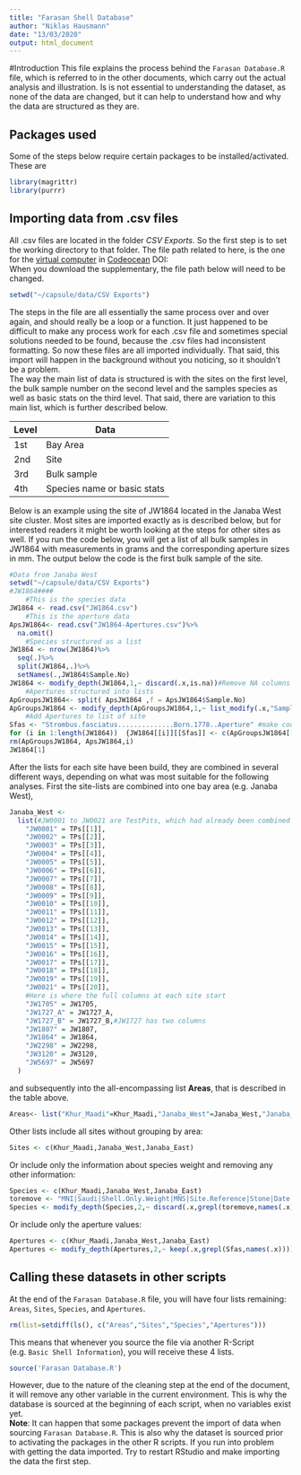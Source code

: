 ```yaml
---
title: "Farasan Shell Database"
author: "Niklas Hausmann"
date: "13/03/2020"
output: html_document
---
```

#Introduction
This file explains the process behind the `Farasan Database.R` file, which is referred to in the other documents, which carry out the actual analysis and illustration. Is is not essential to understanding the dataset, as none of the data are changed, but it can help to understand how and why the data are structured as they are.

## Packages used
Some of the steps below require certain packages to be installed/activated. These are

```r
library(magrittr)
library(purrr)
```


## Importing data from .csv files
All .csv files are located in the folder *CSV Exports*. So the first step is to set the working directory to that folder. The file path related to here, is the one for the [virtual computer](https://https://codeocean.com/capsule/0588419/tree) in [Codeocean](https://codeocean.com) DOI:  
When you download the supplementary, the file path below will need to be changed.

```r
setwd("~/capsule/data/CSV Exports")
```

The steps in the file are all essentially the same process over and over again, and should really be a loop or a function. It just happened to be difficult to make any process work for each .csv file and sometimes special solutions needed to be found, because the .csv files had inconsistent formatting. So now these files are all imported individually. That said, this import will happen in the background without you noticing, so it shouldn't be a problem.  
The way the main list of data is structured is with the sites on the first level, the bulk sample number on the second level and the samples species as well as basic stats on the third level. That said, there are variation to this main list, which is further described below.

|**Level**|**Data**|
|---|---|
|1st|Bay Area|
|2nd|Site|
|3rd|Bulk sample|
|4th|Species name or basic stats|

Below is an example using the site of JW1864 located in the Janaba West site cluster. Most sites are imported exactly as is described below, but for interested readers it might be worth looking at the steps for other sites as well.
If you run the code below, you will get a list of all bulk samples in JW1864 with measurements in grams and the corresponding aperture sizes in mm. The output below the code is the first bulk sample of the site.

```r
#Data from Janaba West
setwd("~/capsule/data/CSV Exports")
#JW1864####
    #This is the species data
JW1864 <- read.csv("JW1864.csv")
    #This is the aperture data
ApsJW1864<- read.csv("JW1864-Apertures.csv")%>%
  na.omit()
    #Species structured as a list
JW1864 <- nrow(JW1864)%>%
  seq(.)%>%
  split(JW1864,.)%>%
  setNames(.,JW1864$Sample.No)
JW1864 <- modify_depth(JW1864,1,~ discard(.x,is.na))#Remove NA columns
    #Apertures structured into lists
ApGroupsJW1864<- split( ApsJW1864 ,f = ApsJW1864$Sample.No)
ApGroupsJW1864 <- modify_depth(ApGroupsJW1864,1,~ list_modify(.x,"Sample.No" = NULL)) #remove sample.No element
    #Add Apertures to list of site
Sfas <- "Strombus.fasciatus..............Born.1778..Aperture" #make code more readable when dealing with S. fasciatus apertures
for (i in 1:length(JW1864))  {JW1864[[i]][[Sfas]] <- c(ApGroupsJW1864[[i]])}
rm(ApGroupsJW1864, ApsJW1864,i)
JW1864[1]
```


After the lists for each site have been build, they are combined in several different ways, depending on what was most suitable for the following analyses. First the site-lists are combined into one bay area (e.g. Janaba West),
```r
Janaba_West <-
  list(#JW0001 to JW0021 are TestPits, which had already been combined into one list
    "JW0001" = TPs[[1]],
    "JW0002" = TPs[[2]],
    "JW0003" = TPs[[3]],
    "JW0004" = TPs[[4]],
    "JW0005" = TPs[[5]],
    "JW0006" = TPs[[6]],
    "JW0007" = TPs[[7]],
    "JW0008" = TPs[[8]],
    "JW0009" = TPs[[9]],
    "JW0010" = TPs[[10]],
    "JW0011" = TPs[[11]],
    "JW0012" = TPs[[12]],
    "JW0013" = TPs[[13]],
    "JW0014" = TPs[[14]],
    "JW0015" = TPs[[15]],
    "JW0016" = TPs[[16]],
    "JW0017" = TPs[[17]],
    "JW0018" = TPs[[18]],
    "JW0019" = TPs[[19]],
    "JW0021" = TPs[[20]],
    #Here is where the full columns at each site start
    "JW1705" = JW1705,
    "JW1727_A" = JW1727_A,
    "JW1727_B" = JW1727_B,#JW1727 has two columns
    "JW1807" = JW1807,
    "JW1864" = JW1864,
    "JW2298" = JW2298,
    "JW3120" = JW3120,
    "JW5697" = JW5697
  )
```

and subsequently into the all-encompassing list **Areas**, that is described in the table above.

```r
Areas<- list("Khur_Maadi"=Khur_Maadi,"Janaba_West"=Janaba_West,"Janaba_East"=Janaba_East)

```

Other lists include all sites without grouping by area:

```r
Sites <- c(Khur_Maadi,Janaba_West,Janaba_East)
```

Or include only the information about species weight and removing any other information:

```r
Species <- c(Khur_Maadi,Janaba_West,Janaba_East)
toremove <- "MNI|Saudi|Shell.Only.Weight|MNS|Site.Reference|Stone|Date|Operculum|Stuff|Barnacle|X|Context|Depth|Nother|Bone|Charcoal|Chiton|Pearl|Calcite|still.to.be|Possibly|Column|Unidentified|Fragments|SHELLWEIGHT|Length|Width|Height|Aperture|Upper|Lower|Left|Right|Coral|Notes|Sample.Number|Sample.No|Layer|Position|Spit|Year.Ref|Minimum.Number.of.Species..MNS.|Burnt.Shell|Crab|Fishbone|Worm|Breccia|Sorted|Urchin|Residue|York|Total"
Species <- modify_depth(Species,2,~ discard(.x,grepl(toremove,names(.x))))
```

Or include only the aperture values:

```r
Apertures <- c(Khur_Maadi,Janaba_West,Janaba_East)
Apertures <- modify_depth(Apertures,2,~ keep(.x,grepl(Sfas,names(.x))))
```

## Calling these datasets in other scripts
At the end of the `Farasan Database.R` file, you will have four lists remaining: `Areas`, `Sites`, `Species`, and `Apertures`.

```r
rm(list=setdiff(ls(), c("Areas","Sites","Species","Apertures")))
```

This means that whenever you source the file via another R-Script (e.g. `Basic Shell Information`), you will receive these 4 lists. 

```r
source('Farasan Database.R')
```


However, due to the nature of the cleaning step at the end of the document, it will remove any other variable in the current environment. This is why the database is sourced at the beginning of each script, when no variables exist yet.  
**Note**: It can happen that some packages prevent the import of data when sourcing `Farasan Database.R`. This is also why the dataset is sourced prior to activating the packages in the other R scripts. If you run into problem with getting the data imported. Try to restart RStudio and make importing the data the first step.